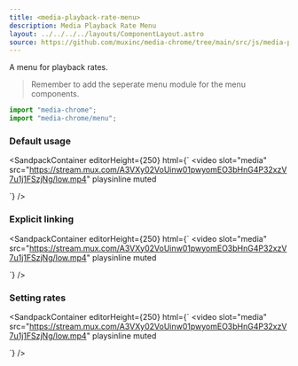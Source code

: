 ```yaml
---
title: <media-playback-rate-menu>
description: Media Playback Rate Menu
layout: ../../../../layouts/ComponentLayout.astro
source: https://github.com/muxinc/media-chrome/tree/main/src/js/media-playback-rate-menu.js
---
```



A menu for playback rates.

> Remember to add the seperate menu module for the menu components.

```js
import "media-chrome";
import "media-chrome/menu";
```

### Default usage

<SandpackContainer
  editorHeight={250}
  html={`<media-controller>
  <video
    slot="media"
    src="https://stream.mux.com/A3VXy02VoUinw01pwyomEO3bHnG4P32xzV7u1j1FSzjNg/low.mp4"
    playsinline
    muted
  ></video>
  <media-playback-rate-menu hidden anchor="auto"></media-playback-rate-menu>
  <media-control-bar>
    <media-play-button></media-play-button>
    <media-playback-rate-menu-button></media-playback-rate-menu-button>
  </media-control-bar>
</media-controller>`}
/>

### Explicit linking

<SandpackContainer
  editorHeight={250}
  html={`<media-controller>
  <video
    slot="media"
    src="https://stream.mux.com/A3VXy02VoUinw01pwyomEO3bHnG4P32xzV7u1j1FSzjNg/low.mp4"
    playsinline
    muted
  ></video>
  <media-playback-rate-menu hidden id="menu1" anchor="menu-button1"></media-playback-rate-menu>
  <media-control-bar>
    <media-play-button></media-play-button>
    <media-playback-rate-menu-button id="menu-button1" invoketarget="menu1"></media-playback-rate-menu-button>
  </media-control-bar>
</media-controller>`}
/>

### Setting rates

<SandpackContainer
  editorHeight={250}
  html={`<media-controller>
  <video
    slot="media"
    src="https://stream.mux.com/A3VXy02VoUinw01pwyomEO3bHnG4P32xzV7u1j1FSzjNg/low.mp4"
    playsinline
    muted
  ></video>
  <media-playback-rate-menu rates="1 2 3" hidden anchor="auto"></media-playback-rate-menu>
  <media-control-bar>
    <media-play-button></media-play-button>
    <media-playback-rate-menu-button></media-playback-rate-menu-button>
  </media-control-bar>
</media-controller>`}
/>
